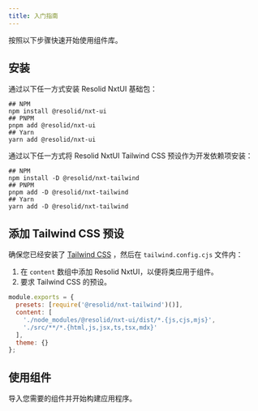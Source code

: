 ```yaml
---
title: 入门指南
---
```


按照以下步骤快速开始使用组件库。

## 安装

通过以下任一方式安装 Resolid NxtUI 基础包：

```shell
## NPM
npm install @resolid/nxt-ui
## PNPM
pnpm add @resolid/nxt-ui
## Yarn
yarn add @resolid/nxt-ui
```

通过以下任一方式将 Resolid NxtUI Tailwind CSS 预设作为开发依赖项安装：

```shell
## NPM
npm install -D @resolid/nxt-tailwind
## PNPM
pnpm add -D @resolid/nxt-tailwind
## Yarn
yarn add -D @resolid/nxt-tailwind
```

## 添加 Tailwind CSS 预设

确保您已经安装了 [Tailwind CSS](https://tailwindcss.com/docs/guides/solidjs) ，然后在 `tailwind.config.cjs` 文件内：

1. 在 `content` 数组中添加 Resolid NxtUI，以便将类应用于组件。
2. 要求 Tailwind CSS 的预设。

```javascript
module.exports = {
  presets: [require('@resolid/nxt-tailwind')()],
  content: [
    './node_modules/@resolid/nxt-ui/dist/*.{js,cjs,mjs}',
    './src/**/*.{html,js,jsx,ts,tsx,mdx}'
  ],
  theme: {}
};
```

## 使用组件

导入您需要的组件并开始构建应用程序。
